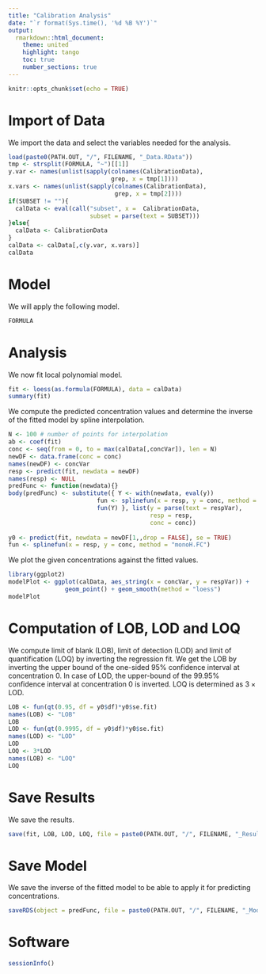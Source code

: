 ```yaml
---
title: "Calibration Analysis"
date: "`r format(Sys.time(), '%d %B %Y')`"
output:
  rmarkdown::html_document:
    theme: united
    highlight: tango
    toc: true
    number_sections: true
---
```

  
```r
knitr::opts_chunk$set(echo = TRUE)
```

# Import of Data

We import the data and select the variables needed for the analysis.
```r
load(paste0(PATH.OUT, "/", FILENAME, "_Data.RData"))
tmp <- strsplit(FORMULA, "~")[[1]]
y.var <- names(unlist(sapply(colnames(CalibrationData), 
                             grep, x = tmp[1])))
x.vars <- names(unlist(sapply(colnames(CalibrationData), 
                              grep, x = tmp[2])))
if(SUBSET != ""){
  calData <- eval(call("subset", x =  CalibrationData,
                       subset = parse(text = SUBSET)))
}else{
  calData <- CalibrationData
}
calData <- calData[,c(y.var, x.vars)]
calData
```


# Model

We will apply the following model.
```r
FORMULA
```


# Analysis

We now fit local polynomial model.
```r
fit <- loess(as.formula(FORMULA), data = calData)
summary(fit)
```

We compute the predicted concentration values and determine the inverse of the 
fitted model by spline interpolation.
```r
N <- 100 # number of points for interpolation
ab <- coef(fit)
conc <- seq(from = 0, to = max(calData[,concVar]), len = N)
newDF <- data.frame(conc = conc)
names(newDF) <- concVar
resp <- predict(fit, newdata = newDF)
names(resp) <- NULL
predFunc <- function(newdata){}
body(predFunc) <- substitute({ Y <- with(newdata, eval(y))
                         fun <- splinefun(x = resp, y = conc, method = "monoH.FC")
                         fun(Y) }, list(y = parse(text = respVar),
                                        resp = resp,
                                        conc = conc))
  
y0 <- predict(fit, newdata = newDF[1,,drop = FALSE], se = TRUE)
fun <- splinefun(x = resp, y = conc, method = "monoH.FC")
```

We plot the given concentrations against the fitted values.
```r
library(ggplot2)
modelPlot <- ggplot(calData, aes_string(x = concVar, y = respVar)) +
                geom_point() + geom_smooth(method = "loess")
modelPlot
```

# Computation of LOB, LOD and LOQ

We compute limit of blank (LOB), limit of detection (LOD) and limit of 
quantification (LOQ) by inverting the regression fit. We get the LOB by inverting 
the upper bound of the one-sided 95\% confidence interval at concentration $0$. 
In case of LOD, the upper-bound of the 99.95\% confidence interval at 
concentration $0$ is inverted. LOQ is determined as $3\times\textrm{LOD}$.
```r
LOB <- fun(qt(0.95, df = y0$df)*y0$se.fit)
names(LOB) <- "LOB"
LOB
LOD <- fun(qt(0.9995, df = y0$df)*y0$se.fit)
names(LOD) <- "LOD"
LOD
LOQ <- 3*LOD
names(LOB) <- "LOQ"
LOQ
```

# Save Results

We save the results.
```r
save(fit, LOB, LOD, LOQ, file = paste0(PATH.OUT, "/", FILENAME, "_Results.RData"))
```

# Save Model

We save the inverse of the fitted model to be able to apply it for predicting
concentrations.
```r
saveRDS(object = predFunc, file = paste0(PATH.OUT, "/", FILENAME, "_Model.rds"))
```

# Software

```r
sessionInfo()
```

